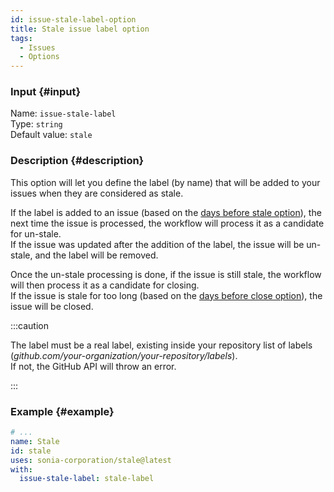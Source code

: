 ```yaml
---
id: issue-stale-label-option
title: Stale issue label option
tags:
  - Issues
  - Options
---
```


### Input {#input}

Name: `issue-stale-label`  
Type: `string`  
Default value: `stale`

### Description {#description}

This option will let you define the label (by name) that will be added to your issues when they are considered as stale.

If the label is added to an issue (based on the [days before stale option](issue-days-before-stale-option)), the next time the issue is processed, the workflow will process it as a candidate for un-stale.  
If the issue was updated after the addition of the label, the issue will be un-stale, and the label will be removed.

Once the un-stale processing is done, if the issue is still stale, the workflow will then process it as a candidate for closing.  
If the issue is stale for too long (based on the [days before close option](issue-days-before-close-option)), the issue will be closed.

:::caution

The label must be a real label, existing inside your repository list of labels (_github.com/your-organization/your-repository/labels_).  
If not, the GitHub API will throw an error.

:::

### Example {#example}

```yml {6}
# ...
name: Stale
id: stale
uses: sonia-corporation/stale@latest
with:
  issue-stale-label: stale-label
```
